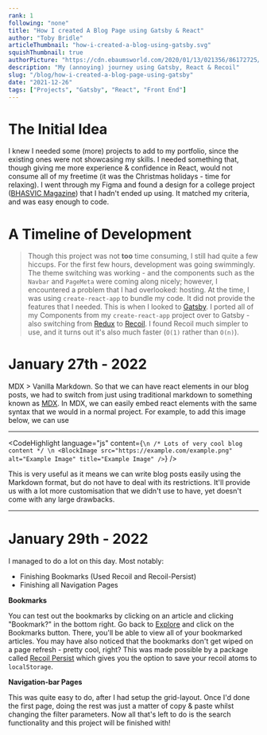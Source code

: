 ```yaml
---
rank: 1
following: "none"
title: "How I created A Blog Page using Gatsby & React"
author: "Toby Bridle"
articleThumbnail: "how-i-created-a-blog-using-gatsby.svg"
squishThumbnail: true
authorPicture: "https://cdn.ebaumsworld.com/2020/01/13/021356/86172725/lego-star-wars-profile-25.jpg"
description: "My (annoying) journey using Gatsby, React & Recoil"
slug: "/blog/how-i-created-a-blog-page-using-gatsby"
date: "2021-12-26"
tags: ["Projects", "Gatsby", "React", "Front End"]
---
```



# The Initial Idea

I knew I needed some (more) projects to add to my portfolio, since the existing ones were not
showcasing my skills. I needed something that, though giving me more experience & confidence in React,
would not consume all of my freetime (it was the Christmas holidays - time for relaxing). I went through my Figma and found a design
for a college project ([BHASVIC Magazine](https://b-mag.bhasvic.ac.uk/404)) that I hadn't ended up using. It matched my criteria, and was easy enough to code.

# A Timeline of Development

> Though this project was not **too** time consuming, I still had quite a few hiccups.
> For the first few hours, development was going swimmingly. The theme switching was working - and the components such as the `Navbar` and `PageMeta` were coming along nicely; however, I encountered a problem that I had overlooked: hosting. At the time, I was using `create-react-app` to bundle my code. It did not provide the features that I needed. This is when I looked to [Gatsby](https://www.gatsbyjs.com/). I ported all of my Components from my `create-react-app` project over to Gatsby - also switching from [Redux](https://redux.js.org/) to [Recoil](https://recoiljs.org/). I found Recoil much simpler to use, and it turns out it's also much faster (`O(1)` rather than `O(n)`).

# January 27th - 2022
MDX > Vanilla Markdown. So that we can have react elements in our blog posts, we had to switch from just using traditional markdown to something known as [MDX](https://mdxjs.com/). In MDX, we can easily embed react elements with the same syntax that we would in a normal project. For example, to add this image below, we can use

---

<CodeHighlight language="js" content={`
    \n
    /*
    Lots of very cool blog content
    */
    \n
    <BlockImage src="https://example.com/example.png" alt="Example Image" title="Example Image" />
`} />

<BlockImage src="/assets/Banners/how-i-created-a-blog-using-gatsby.svg" />

This is very useful as it means we can write blog posts easily using the Markdown format, but do not have to deal with its restrictions. It'll provide us with a lot more customisation that we didn't use to have, yet doesn't come with any large drawbacks. 

---

# January 29th - 2022
I managed to do a lot on this day. Most notably:
- Finishing Bookmarks (Used Recoil and Recoil-Persist)
- Finishing all Navigation Pages

**Bookmarks**

You can test out the bookmarks by clicking on an article and clicking "Bookmark?" in the bottom right. Go back to [Explore](/explore) and click on the Bookmarks button. There, you'll be able to view all of your bookmarked articles.
You may have also noticed that the bookmarks don't get wiped on a page refresh - pretty cool, right? This was made possible by a package called [Recoil Persist](https://www.npmjs.com/package/recoil-persist) which gives you the option to save your recoil atoms to `localStorage`. 

**Navigation-bar Pages**

This was quite easy to do, after I had setup the grid-layout. Once I'd done the first page, doing the rest was just a matter of copy & paste whilst changing the filter parameters. Now all that's left to do is the search functionality and this project will be finished with!